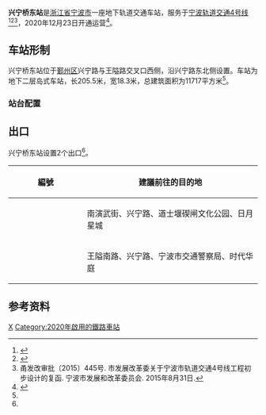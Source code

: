 {{Infobox station
| name = 兴宁桥东站
| eng_name = Xingning Bridge East Station
| linecolour = {{NingboRT color|4|s}}
| type = [[地铁站|地铁站]]
| image = Xingning Bridge East Station, Line 4, NBRT, 2020-12-26.jpg
| caption = 
| address = 兴宁路、王隘路路口
| borough = [[浙江省|浙江省]][[宁波市|宁波市]][[鄞州区|鄞州区]]
| country = {{CHN}}
| coordinates = {{coord|format=dms|display=inline,title|Region:CN_Railway_Station}}
| owned = [[宁波市轨道交通集团有限公司|宁波市轨道交通集团]]
| operator = 宁波市轨道交通集团运营分公司
| line = {{NingboRT Sign|4|full}}
| distance = 
| platform = 1个[[岛式站台|岛式站台]]
| tracks = 2条
| bus_routes = <!--公交线路-->
| bus_stands = <!--公交站数量-->
| connections = <!--换乘交通-->
| structure = 地下车站
| hall = 地下站厅
| Interchange = 
| elevator = 2部
| exits = 3个
| disabled = <!--无障碍设施-->
| depth = <!--车站埋深-->
| levels = 2层
| architect = 
| architectural_style = 
| colour = 
| status = 在用
| built = 
| opened = {{NingboRT Dater|ymd|line=4}}
| closed = 
| former = 
| passengers = 
| pass_year = 
| pass_rank = 
| station_hours =
| hours = {{NingboRT Station Time|4|宁东|0:4|慈东|0:36|东慈|0:23}}
| first = {{NingboRT Time|4东慈F|0:23}}<br/>{{NingboRT Time|4宁东F|0:4}}
| last = {{NingboRT Time|4东慈L|0:23}}<br/>{{NingboRT Time|4慈东L|0:36}}
| adjacent = {{s-rail-start}}
{{s-rail|title=NingboRT}}
{{s-line new|system=NingboRT|line=4|previous=兴宁桥西|next=白鹤}}
{{end box}}
| route_map =
}}
'''兴宁桥东站'''是[[浙江省|浙江省]][[宁波市|宁波市]]一座地下轨道交通车站，服务于[[宁波轨道交通|宁波轨道交通]][[宁波轨道交通4号线|4号线]]<ref>{{cite web|url=http://news.cnnb.com.cn/system/2015/09/08/008394376.shtml|title=4号线要来了！离开工差最后一步 看车站位置离你家远不远|publisher=甬派客户端|date=2015-09-08|accessdate=2017-12-23|archive-date=2015-09-19|archive-url=https://web.archive.org/web/20150919155509/http://news.cnnb.com.cn/system/2015/09/08/008394376.shtml|dead-url=yes}}</ref><ref>{{cite web|url=http://news.cnnb.com.cn/system/2016/02/25/008473173.shtml|title=宁波地铁4号线、2号线二期站名命名方案公示|publisher=中国宁波网|date=2016-02-25|accessdate=2017-12-23|archive-date=2016-02-26|archive-url=https://web.archive.org/web/20160226083938/http://news.cnnb.com.cn/system/2016/02/25/008473173.shtml|dead-url=yes}}</ref><ref name="main">甬发改审批〔2015〕445号. 市发展改革委关于宁波市轨道交通4号线工程初步设计的复函. 宁波市发展和改革委员会. 2015年8月31日.</ref>，2020年12月23日开通运营<ref name="open-ride4">{{Cite web|title=官宣！宁波轨道交通4号线12月23日上午10时开通运营|url=http://news.cnnb.com.cn/system/2020/12/21/030214390.shtml|accessdate=2020-12-21|author=张燕|date=2020-12-21|format=|publisher=中国宁波网|language=|archiveurl=https://web.archive.org/web/20201221095359/http://news.cnnb.com.cn/system/2020/12/21/030214390.shtml|archivedate=2020-12-21|dead-url=no}}</ref>。

==车站形制==
兴宁桥东站位于[[鄞州区|鄞州区]]兴宁路与王隘路交叉口西侧，沿兴宁路东北侧设置。车站为地下二层岛式车站，长205.5米，宽18.3米，总建筑面积为11717平方米<ref name="main" />。

===站台配置===
{{RenderStations|system=NingboRT|
{{RailStStart|北}}
{{RailStLine|1|1|dir=l|{{NingboRT Sign|4}} $$兴宁桥西$$・{{NingboRT Terminus|4|left}}方向}}
{{RailStPlatform|岛}}
{{RailStLine|2|2|dir=r|{{NingboRT Sign|4}} $$白鹤$$・{{NingboRT Terminus|4|right}}方向}}
{{RailStEnd|南}}
}}

==出口==
兴宁桥东站设置2个出口<ref name="main" />。
{| class="wikitable"
! width="135px" |編號
!建議前往的目的地
|-
|{{NingboRT Exit|B}}
|南演武街、兴宁路、道士堰碶闸文化公园、日月星城
|-
|{{NingboRT Exit|C}}
|王隘南路、兴宁路、宁波市交通警察局、时代华庭
|}

==参考资料==
{{reflist}}

{{宁波轨道交通4号线|X}}

[[Category:鄞州区轨道交通车站|X]]
[[Category:2020年啟用的鐵路車站|Category:2020年啟用的鐵路車站]]